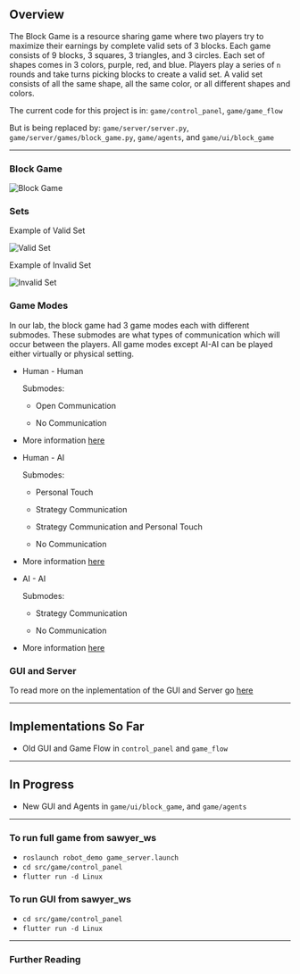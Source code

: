 ## Overview

The Block Game is a resource sharing game where two players try to maximize their earnings by complete valid sets of 3 blocks. Each game consists of 9 blocks, 3 squares, 3 triangles, and 3 circles. Each set of shapes comes in 3 colors, purple, red, and blue. Players play a series of `n` rounds and take turns picking blocks to create a valid set. A valid set consists of all the same shape, all the same color, or all different shapes and colors.

The current code for this project is in: `game/control_panel`, `game/game_flow`

But is being replaced by: `game/server/server.py`, `game/server/games/block_game.py`, `game/agents`, and `game/ui/block_game`

---

### Block Game

![Block Game](/img/block_game.png)

### Sets

Example of Valid Set

![Valid Set](/img/ValidSet.png)

Example of Invalid Set

![Invalid Set](/img/InvalidSet.png)

### Game Modes

In our lab, the block game had 3 game modes each with different submodes. These submodes are what types of communication which will occur between the players. All game modes except AI-AI can be played either virtually or physical setting.

- Human - Human

  Submodes:

  - Open Communication

  - No Communication

- More information [here](/games/block_game/HumanvsHuman)

- Human - AI

  Submodes:

  - Personal Touch

  - Strategy Communication

  - Strategy Communication and Personal Touch

  - No Communication

- More information [here](/games/block_game/HumanvsAI)

* AI - AI

  Submodes:

  - Strategy Communication

  - No Communication

- More information [here](/games/block_game/AIvsAI)

### GUI and Server

To read more on the inplementation of the GUI and Server go [here](/games/block_game/Framework)

---

## Implementations So Far

- Old GUI and Game Flow in `control_panel` and `game_flow`

---

## In Progress

- New GUI and Agents in `game/ui/block_game`, and `game/agents`

---

### To run full game from sawyer_ws

- `roslaunch robot_demo game_server.launch`
- `cd src/game/control_panel`
- `flutter run -d Linux`

### To run GUI from sawyer_ws

- `cd src/game/control_panel`
- `flutter run -d Linux`

---

### Further Reading
